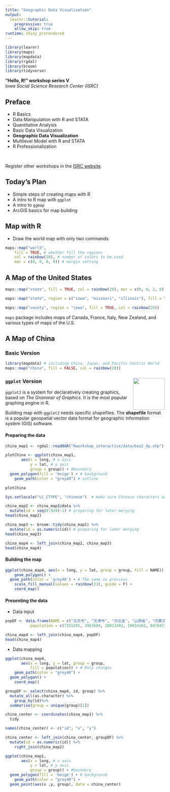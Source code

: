 ```yaml
---
title: "Geographic Data Visualization"
output: 
  learnr::tutorial:
    progressive: true
    allow_skip: true
runtime: shiny_prerendered
---
```


```r
library(learnr)
library(maps)
library(mapdata)
library(rgdal)
library(broom)
library(tidyverse)

```

**"Hello, R!" workshop series V**   
*Iowa Social Science Research Center (ISRC)*

## Preface

* R Basics
* Data Manipulation with R and STATA
* Quantitative Analysis
* Basic Data Visualization
* **Geographic Data Visualization**
* Multilevel Model with R and STATA
* R Professionalization

<br>

Register other workshops in the [ISRC website](http://ppc.uiowa.edu/node/3608).


## Today's Plan

* Simple steps of creating maps with R
* A intro to R map with `ggplot`
* A intro to `ggmap`
* ArcGIS basics for map building

## Map with R

* Draw the world map with only two commands:

```r
maps::map("world", 
    fill = TRUE, # whether fill the regions
    col = rainbow(20), # number of colors to be used
    mar = c(0, 0, 0, 0)) # margin setting
```

## A Map of the United States

```r
maps::map("state", fill = TRUE, col = rainbow(20), mar = c(0, 0, 2, 0))
```

```r
maps::map("state", region = c("iowa", "missouri", "illinois"), fill = TRUE, col = rainbow(3))

maps::map("county", region = "iowa", fill = TRUE, col = rainbow(20))
```

`maps` package includes maps of Canada, France, Italy, New Zealand, and various types of maps of the U.S.

## A Map of China

### Basic Version

```r
library(mapdata) # including China, Japan, and Pacific Centric World
maps::map("china", fill = FALSE, col = rainbow(20))
```

### `ggplot` Version  <img src="images/ggplot2.png" height = 100, align="right" />

`ggplot2` is a system for declaratively creating graphics, based on *The Grammar of Graphics*.
It is the most popular graphing engine in R. 

Building map with `ggplot2` needs specific shapefiles. 
The **shapefile** format is a popular geospatial vector data format for geographic information system (GIS) software.

#### Preparing the data

```r
china_map1 <- rgdal::readOGR("Rworkshop_interactive/data/bou2_4p.shp")

plotChina <- ggplot(china_map1, 
       aes(x = long, # x axis
           y = lat, # y axis
           group = group)) + #boundary
  geom_polygon(fill = 'beige') + # background
	geom_path(color = "grey40") # outline

plotChina
```

```r
Sys.setlocale("LC_CTYPE", "chinese")  # make sure Chinese characters well presented

china_map2 <- china_map1@data %>%
  mutate(id = seq(0:924)-1) # preparing for later merging
head(china_map2)

china_map3 <- broom::tidy(china_map1) %>%
  mutate(id = as.numeric(id)) # preparing for later merging
head(china_map3)

china_map4 <- left_join(china_map2, china_map3)
head(china_map4)
```

#### Building the map

```r
ggplot(china_map4, aes(x = long, y = lat, group = group, fill = NAME)) +
	geom_polygon() +
  geom_path(color = 'grey40') + # The same as previous
	scale_fill_manual(values = rainbow(33), guide = F) +
	coord_map()
```

#### Presenting the data

* Data input 

```r
popDF <- data.frame(NAME = c("北京市", "天津市", "河北省", "山西省", "内蒙古自治区", "辽宁省", "吉林省", "黑龙江省", "上海市", "江苏省", "浙江省", "安徽省", "福建省", "江西省", "山东省", "河南省", "湖北省",  "湖南省", "广东省", "广西壮族自治区", "海南省", "重庆市", "四川省", "贵州省", "云南省", "西藏自治区", "陕西省", "甘肃省", "青海省", "宁夏回族自治区", "新疆维吾尔自治区", "台湾省", "香港特别行政区"),
           population = c(7355291, 3963604, 20813492, 10654162, 8470472, 15334912, 9162183,  13192935, 8893483, 25635291, 20060115, 19322432, 11971873, 11847841, 30794664, 26404973, 17253385, 19029894, 32222752, 13467663, 2451819, 10272559, 26383458, 10745630, 12695396, 689521, 11084516, 7113833, 1586635, 1945064, 6902850, 23193638, 7026400))

china_map4 <- left_join(china_map4, popDF)
head(china_map4)
```

* Data mapping
```r
ggplot(china_map4, 
       aes(x = long, y = lat, group = group, 
           fill = population)) + # Only changes
	geom_path(color = "grey40") +
  geom_polygon() +
	coord_map()

```

```r
groupDF <- select(china_map4, id, group) %>%
  mutate_all(as.character) %>%
    group_by(id)%>%
  summarise(group = unique(group)[1]) 

china_center <- coordinates(china_map1) %>%
  tidy

names(china_center) <- c("id", "x", "y")

china_center <- left_join(china_center, groupDF) %>%
  mutate(id = as.numeric(id)) %>%
    right_join(china_map2)

ggplot(china_map1, 
       aes(x = long, # x axis
           y = lat, # y axis
           group = group)) + #boundary
  geom_polygon(fill = 'beige') + # background
	geom_path(color = "grey40") +
  geom_point(aes(x ,y, group), data = china_center)

```

